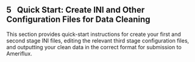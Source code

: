 ## 5 &nbsp; Quick Start: Create INI and Other Configuration Files for Data Cleaning

This section provides quick-start instructions for create your first and second stage INI files, editing the relevant third stage configuration files, and outputting your clean data in the correct format for submission to Ameriflux.


